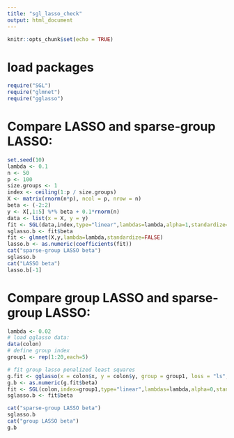 ```yaml
---
title: "sgl_lasso_check"
output: html_document
---
```


```r
knitr::opts_chunk$set(echo = TRUE)
```

# load packages

```r
require("SGL")
require("glmnet")
require("gglasso")
```


# Compare LASSO and sparse-group LASSO:
```r
set.seed(10)
lambda <- 0.1
n <- 50
p <- 100
size.groups <- 1
index <- ceiling(1:p / size.groups)
X <- matrix(rnorm(n*p), ncol = p, nrow = n)
beta <- (-2:2)
y <- X[,1:5] %*% beta + 0.1*rnorm(n)
data <- list(x = X, y = y)
fit <- SGL(data,index,type="linear",lambdas=lambda,alpha=1,standardize=FALSE,thresh=1e-07,maxit =1e+05)
sglasso.b <- fit$beta
fit <- glmnet(X,y,lambda=lambda,standardize=FALSE)
lasso.b <- as.numeric(coefficients(fit))
cat("sparse-group LASSO beta")
sglasso.b
cat("LASSO beta")
lasso.b[-1]
```




# Compare group LASSO and sparse-group LASSO:

```r
lambda <- 0.02
# load gglasso data:
data(colon)
# define group index
group1 <- rep(1:20,each=5)

# fit group lasso penalized least squares
g.fit <- gglasso(x = colon$x, y = colon$y, group = group1, loss = "ls",lambda = lambda,intercept=FALSE)
g.b <- as.numeric(g.fit$beta)
fit <- SGL(colon,index=group1,type="linear",lambdas=lambda,alpha=0,standardize=FALSE)
sglasso.b <- fit$beta

cat("sparse-group LASSO beta")
sglasso.b
cat("group LASSO beta")
g.b
```
